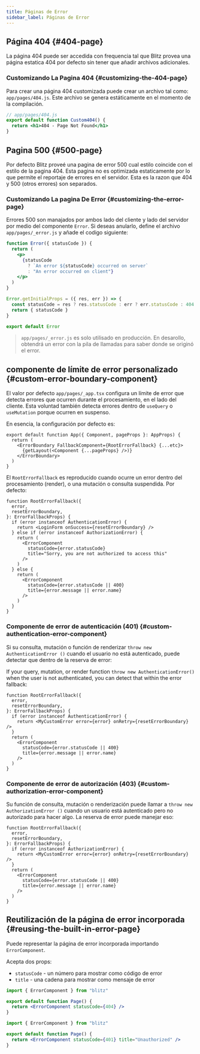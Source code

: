 ```yaml
---
title: Páginas de Error
sidebar_label: Páginas de Error
---
```


## Página 404 {#404-page}

La página 404 puede ser accedida con frequencia tal que Blitz provea una
página estatica 404 por defecto sin tener que añadir archivos adicionales.

### Customizando La Pagina 404 {#customizing-the-404-page}

Para crear una página 404 customizada puede crear un archivo tal como:
`app/pages/404.js`. Este archivo se genera estáticamente en el momento de
la compilación.

```jsx
// app/pages/404.js
export default function Custom404() {
  return <h1>404 - Page Not Found</h1>
}
```

## Pagina 500 {#500-page}

Por defecto Blitz proveé una pagina de error 500 cual estilo coincide con
el estilo de la pagina 404. Esta pagina no es optimizada estaticamente por
lo que permite el reportaje de errores en el servidor. Esta es la razon
que 404 y 500 (otros errores) son separados.

### Customizando La pagina De Error {#customizing-the-error-page}

Errores 500 son manajados por ambos lado del cliente y lado del servidor
por medio del componente `Error`. Si deseas anularlo, define el archivo
`app/pages/_error.js` y añade el codigo siguiente:

```jsx
function Error({ statusCode }) {
  return (
    <p>
      {statusCode
        ? `An error ${statusCode} occurred on server`
        : "An error occurred on client"}
    </p>
  )
}

Error.getInitialProps = ({ res, err }) => {
  const statusCode = res ? res.statusCode : err ? err.statusCode : 404
  return { statusCode }
}

export default Error
```

> `app/pages/_error.js` es solo utilisado en producción. En desarollo,
> obtendrá un error con la pila de llamadas para saber donde se originó el
> error.

## componente de límite de error personalizado {#custom-error-boundary-component}

El valor por defecto `app/pages/_app.tsx` configura un límite de error que
detecta errores que ocurren durante el procesamiento, en el lado del
cliente. Esta voluntad también detecta errores dentro de `useQuery`
o` useMutation` porque ocurren en suspenso.

En esencia, la configuración por defecto es:

```tsx
export default function App({ Component, pageProps }: AppProps) {
  return (
    <ErrorBoundary FallbackComponent={RootErrorFallback} {...etc}>
      {getLayout(<Component {...pageProps} />)}
    </ErrorBoundary>
  )
}
```

El `RootErrorFallback` es reproducido cuando ocurre un error dentro del
procesamiento (render), o una mutación o consulta suspendida. Por defecto:

```tsx
function RootErrorFallback({
  error,
  resetErrorBoundary,
}: ErrorFallbackProps) {
  if (error instanceof AuthenticationError) {
    return <LoginForm onSuccess={resetErrorBoundary} />
  } else if (error instanceof AuthorizationError) {
    return (
      <ErrorComponent
        statusCode={error.statusCode}
        title="Sorry, you are not authorized to access this"
      />
    )
  } else {
    return (
      <ErrorComponent
        statusCode={error.statusCode || 400}
        title={error.message || error.name}
      />
    )
  }
}
```

### Componente de error de autenticación (401) {#custom-authentication-error-component}

Si su consulta, mutación o función de renderizar
`throw new AuthenticationError ()` cuando el usuario no está autenticado,
puede detectar que dentro de la reserva de error:

If your query, mutation, or render function
`throw new AuthenticationError()` when the user is not authenticated, you
can detect that within the error fallback:

```tsx
function RootErrorFallback({
  error,
  resetErrorBoundary,
}: ErrorFallbackProps) {
  if (error instanceof AuthenticationError) {
    return <MyCustomError error={error} onRetry={resetErrorBoundary} />
  }
  return (
    <ErrorComponent
      statusCode={error.statusCode || 400}
      title={error.message || error.name}
    />
  )
}
```

### Componente de error de autorización (403) {#custom-authorization-error-component}

Su función de consulta, mutación o renderización puede llamar a
`throw new AuthorizationError ()` cuando un usuario está autenticado pero
no autorizado para hacer algo. La reserva de error puede manejar eso:

```tsx
function RootErrorFallback({
  error,
  resetErrorBoundary,
}: ErrorFallbackProps) {
  if (error instanceof AuthorizationError) {
    return <MyCustomError error={error} onRetry={resetErrorBoundary} />
  }
  return (
    <ErrorComponent
      statusCode={error.statusCode || 400}
      title={error.message || error.name}
    />
  )
}
```

## Reutilización de la página de error incorporada {#reusing-the-built-in-error-page}

Puede representar la página de error incorporada importando
`ErrorComponent`.

Acepta dos props:

- `statusCode` - un número para mostrar como código de error
- `title` - una cadena para mostrar como mensaje de error

```jsx
import { ErrorComponent } from "blitz"

export default function Page() {
  return <ErrorComponent statusCode={404} />
}
```

```jsx
import { ErrorComponent } from "blitz"

export default function Page() {
  return <ErrorComponent statusCode={401} title="Unauthorized" />
}
```
